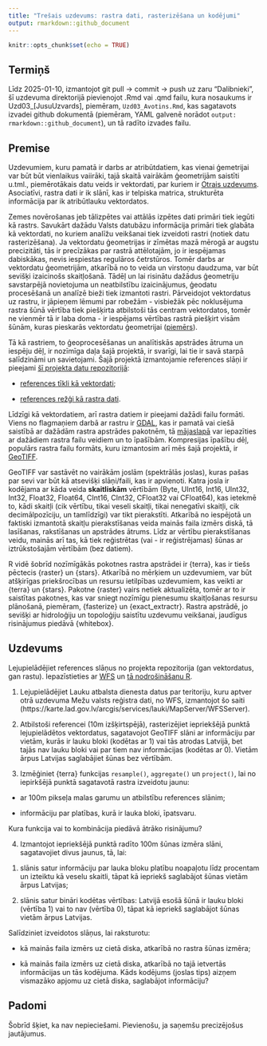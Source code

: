 ```yaml
---
title: "Trešais uzdevums: rastra dati, rasterizēšana un kodējumi"
output: rmarkdown::github_document
---
```


```r
knitr::opts_chunk$set(echo = TRUE)
```


## Termiņš

Līdz 2025-01-10, izmantojot git pull -> commit -> push uz zaru "Dalibnieki", 
šī uzdevuma direktorijā pievienojot .Rmd vai .qmd failu, kura nosaukums ir 
Uzd03_[JusuUzvards], piemēram, `Uzd03_Avotins.Rmd`, kas sagatavots izvadei github 
dokumentā (piemēram, YAML galvenē norādot `output: rmarkdown::github_document`), 
un tā radīto izvades failu.

## Premise

Uzdevumiem, kuru pamatā ir darbs ar atribūtdatiem, kas vienai ģemetrijai var būt 
būt vienlaikus vaiirāki, tajā skaitā vairākām ģeometrijām saistīti u.tml., piemērotākais 
datu veids ir vektordati, par kuriem ir [Otrais uzdevums](./Uzd02/Uzdevums02.md). 
Asociatīvi, rastra dati ir ik slānī, kas ir telpiska matrica, strukturēta 
informācija par ik atribūtlauku vektordatos. 

Zemes novērošanas jeb tālizpētes vai attālās izpētes dati primāri tiek iegūti kā rastrs. 
Savukārt dažādu Valsts datubāzu informācija primāri tiek glabāta kā vektordati, no kuriem 
analīžu veikšanai tiek izveidoti rastri (notiek datu rasterizēšana). Ja vektordatu 
ģeometrijas ir zīmētas mazā mērogā ar augstu precizitāti, tās ir precīzākas par rastrā 
attēlotajām, jo ir iespējamas dabiskākas, nevis iespiestas regulāros četrstūros. 
Tomēr darbs ar vektordatu ģeometrijām, atkarībā no to veida un virstoņu daudzuma, var 
būt sevišķi izaicinošs skaitļošanā. Tādēļ un lai risinātu dažādus ģeometriju savstarpējā 
novietojuma un neatbilstību izaicinājumus, ģeodatu procesēšanā un analīzē bieži tiek 
izmantoti rastri. Pārveidojot vektordatus uz rastru, ir jāpieņem lēmumi par 
robežām - visbiežāk pēc noklusējuma rastra šūnā vērtība tiek piešķirta atbilstoši 
tās centram vektordatos, tomēr ne vienmēr tā ir laba doma - ir iespējams vērtības rastrā 
piešķirt visām šūnām, kuras pieskarās vektordatu ģeometrijai 
([piemērs](https://r.geocompx.org/raster-vector#rasterization)).

Tā kā rastriem, to ģeoprocesēšanas un analītiskās apstrādes ātruma un iespēju dēļ, ir 
nozīmīga daļa šajā projektā, ir svarīgi, lai tie ir savā starpā salīdzināmi un savietojami. 
Šajā projektā izmantojamie references slāņi ir pieejami 
[šī projekta datu repozitorijā](https://zenodo.org/communities/hiqbiodiv/records?q=&l=list&p=1&s=10&sort=newest):

- [references tīkli kā vektordati](https://zenodo.org/records/14277114);

- [references režģi kā rastra dati](https://zenodo.org/records/14494874).

Līdzīgi kā vektordatiem, arī rastra datiem ir pieejami dažādi failu formāti. Viens 
no flagmaņiem darbā ar rastru ir [GDAL](https://gdal.org/en/stable/index.html), 
kas ir pamatā vai ciešā saistībā ar dažādām rastra apstrādes 
pakotnēm, tā [mājaslapā](https://gdal.org/en/stable/drivers/raster/index.html) 
var iepazīties ar dažādiem rastra failu veidiem un to īpašībām. Kompresijas īpašību dēļ, 
populārs rastra failu formāts, kuru izmantosim arī mēs šajā projektā, ir 
[GeoTIFF](https://gdal.org/en/stable/drivers/raster/gtiff.html#raster-gtiff). 

GeoTIFF var sastāvēt no vairākām joslām (spektrālās joslas), kuras pašas par sevi 
var būt kā atsevišķi slāņi/faili, kas ir apvienoti. Katra josla ir kodējama ar kāda
veida **skaitliskām** vērtībām (Byte, UInt16, Int16, UInt32, Int32, Float32, Float64, CInt16, CInt32, 
CFloat32 vai CFloat64), kas ietekmē to, kādi skaitļi (cik vērtību, tikai veseli skaitļi, tikai nenegatīvi skaitļi, 
cik decimālpozīciju, un tamlīdzīgi) var tikt pierakstīti. Atkarībā no 
iespējotā un faktiski izmantotā skaitļu pierakstīšanas veida mainās faila izmērs 
diskā, tā lasīšanas, rakstīšanas un apstrādes ātrums. Līdz ar vērtību 
pierakstīšanas veidu, mainās arī tas, kā tiek reģistrētas (vai - ir reģistrējamas) šūnas 
ar iztrūkstošajām vērtībām (bez datiem). 

R vidē šobrīd nozīmīgākās pokotnes rastra apstrādei ir {terra}, kas ir tiešs pēctecis 
{raster} un {stars}. Atkarībā no mērķiem un uzdevumiem, var būt atšķirīgas priekšrocības 
un resursu ietilpības uzdevumiem, kas veikti ar {terra} un {stars}. Pakotne {raster} vairs 
netiek aktualizēta, tomēr ar to ir saistītas pakotnes, kas var sniegt nozīmīgu pienesumu 
skaitļošanas resursu plānošanā, piemēram, {fasterize} un {exact_extractr}. Rastra apstrādē, 
jo sevišķi ar hidroloģiju un topoloģiju saistītu uzdevumu veikšanai, jaudīgus risinājumus 
piedāvā {whitebox}.

## Uzdevums

Lejupielādējiet references slāņus no projekta repozitorija (gan vektordatus, gan rastu). 
Iepazīstieties ar [WFS](https://docs.geoserver.org/main/en/user/services/wfs/reference.html) un [tā nodrošināšanu R](https://tutorials.inbo.be/tutorials/spatial_wfs_services/).

1. Lejupielādējiet Lauku atbalsta dienesta datus par teritoriju, kuru aptver otrā 
uzdevuma Mežu valsts reģistra dati, no WFS, izmantojot šo saiti 
(https://karte.lad.gov.lv/arcgis/services/lauki/MapServer/WFSServer). 

2. Atbilstoši referencei (10m izšķirtspējā), rasterizējiet iepriekšējā punktā 
lejupielādētos vektordatus, sagatavojot GeoTIFF slāni ar informāciju par vietām, 
kurās ir lauku bloki (kodētas ar 1) vai tās atrodas Latvijā, bet tajās nav lauku 
bloki vai par tiem nav informācijas (kodētas ar 0). Vietām ārpus Latvijas saglabājiet 
šūnas bez vērtībām.

3. Izmēģiniet {terra} funkcijas `resample()`, `aggregate()` un `project()`, lai no 
iepirkšējā punktā sagatavotā rastra izveidotu jaunu: 

- ar 100m pikseļa malas garumu un atbilstību references slānim;

- informāciju par platības, kurā ir lauka bloki, īpatsvaru. 

Kura funkcija vai to kombinācija piedāvā ātrāko risinājumu?

4. Izmantojot iepriekšējā punktā radīto 100m šūnas izmēra slāni, sagatavojiet divus 
jaunus, tā, lai:

1) slānis satur informāciju par lauka bloku platību noapaļotu līdz procentam un 
izteiktu kā veselu skaitli, tāpat kā iepriekš saglabājot šūnas vietām 
ārpus Latvijas;

2) slānis satur bināri kodētas vērtības: Latvijā esošā šūnā ir lauku 
bloki (vērtība 1) vai to nav (vērtība 0), tāpat kā iepriekš saglabājot šūnas vietām 
ārpus Latvijas.

Salīdziniet izveidotos slāņus, lai raksturotu:

- kā mainās faila izmērs uz cietā diska, atkarībā no rastra šūnas izmēra;

- kā mainās faila izmērs uz cietā diska, atkarībā no tajā ietvertās informācijas 
un tās kodējuma. Kāds kodējums (joslas tips) aizņem vismazāko apjomu uz cietā diska, 
saglabājot informāciju?


## Padomi

Šobrīd šķiet, ka nav nepieciešami. Pievienošu, ja saņemšu precizējošus 
jautājumus.